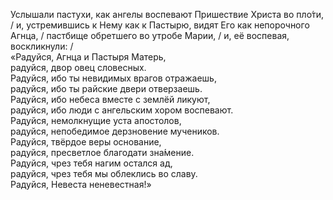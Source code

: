 Услышали пастухи, как ангелы воспевают Пришествие Христа во пло́ти, / и, устремившись к Нему как к Пастырю, видят Его как непорочного Агнца, / пастбище обретшего во утробе Марии, / и, её воспевая, воскликнули: /  
«Радуйся, Агнца и Пастыря Матерь,  
радуйся, двор овец словесных.  
Радуйся, ибо ты невидимых врагов отражаешь,  
радуйся, ибо ты райские двери отверзаешь.  
Радуйся, ибо небеса вместе с землёй ликуют,  
радуйся, ибо люди с ангельским хором воспевают.  
Радуйся, немолкнущие уста апостолов,  
радуйся, непобедимое дерзновение мучеников.  
Радуйся, твёрдое веры основание,  
радуйся, пресветлое благодати зна́мение.  
Радуйся, чрез тебя нагим остался ад,  
радуйся, чрез тебя мы облеклись во славу.  
Радуйся, Невеста неневестная!»
